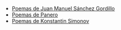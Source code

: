 {{header|1=Poesía}}

* [[gordillo|Poemas de Juan Manuel Sánchez Gordillo]]
* [[panero|Poemas de Panero]]
* [[simonov|Poemas de Konstantin Simonov]]

{{footer}}
